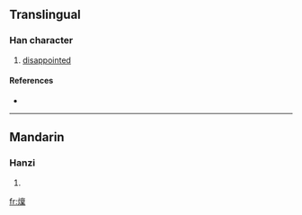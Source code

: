 {{see|燷}}
==Translingual==

===Han character===
{{Han char|rn=86|rad=火|as=13|sn=17|four=|canj=火卜田木 (FYWD)}}

# [[disappointed]]

====References====
* {{Han ref|kx=0684.250|dkj=19463|hdz=32241.120|uh=71E3|ud=29155}}

----

==Mandarin==

===Hanzi===
{{cmn-hanzi|pin=[[lán]] ([[lan2]])|wg=lan<sup>2</sup>}}

# {{defn|Mandarin}}

[[fr:燣]]